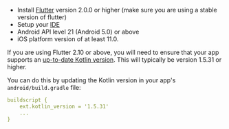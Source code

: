 - Install [Flutter](https://flutter.dev/docs/get-started/install) version 2.0.0 or higher (make sure you are using a stable version of flutter)
- Setup your [IDE](https://flutter.dev/docs/get-started/editor?tab=androidstudio)
- Android API level 21 (Android 5.0) or above
- iOS platform version of at least 11.0.

<Callout warning>

If you are using Flutter 2.10 or above, you will need to ensure that your app supports an [up-to-date Kotlin version](https://docs.flutter.dev/release/breaking-changes/kotlin-version).
This will typically be version 1.5.31 or higher.

You can do this by updating the Kotlin version in your app's `android/build.gradle` file:

```yaml
buildscript {
    ext.kotlin_version = '1.5.31'
    ...
}
```

</Callout>
